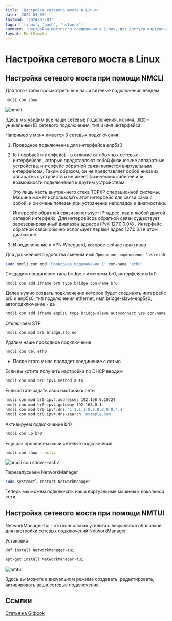 ```yaml
---
title: 'Настройка сетевого моста в Linux'
date: '2024-03-03'
lastmod: '2024-03-03'
tags: ['linux', 'bash', 'network']
summary: 'Настройка мостового соединения в Linux, для доступа виртуальной машиы в локальную сеть'
layout: PostSimple
---
```



# Настройка сетевого моста в Linux

## Настройка сетевого моста при помощи NMCLI

Для того чтобы просмотреть все наши сетевые подключения введем

```bash
nmcli con show
```

![nmcli](https://gitbook.metalnikovg.ru/~gitbook/image?url=https://52982121-files.gitbook.io/%7E/files/v0/b/gitbook-x-prod.appspot.com/o/spaces%252FFSEM7mIjLMYaJfpjvbaz%252Fuploads%252FR55nZpTLVJ7g2Ep6VXnD%252F%25D0%25A1%25D0%25BD%25D0%25B8%25D0%25BC%25D0%25BE%25D0%25BA%2520%25D1%258D%25D0%25BA%25D1%2580%25D0%25B0%25D0%25BD%25D0%25B0%2520%25D0%25BE%25D1%2582%25202024-02-07%252021-52-51.png%3Falt=media%26token=e87a1fa4-4610-4461-b04c-185e5aa736f0&width=768&dpr=1&quality=100&sign=da0a62b83949274fda59911085b929f9e861a4fed0c9b5fb3bcf05c3f60f0caa)

Здесь мы увидим все наши сетевые подключения, их имя, `UUID` - уникальный ID сетевого подключения, тип и имя интерфейса.

Например у меня имеется 3 сетевых подключения:

1. Проводное подключение для интерфейса enp5s0
2. lo (loopback интерфейс) - в отличие от обычных сетевых интерфейсов, которые представляют собой физические аппаратные устройства, интерфейс обратной связи является виртуальным интерфейсом. Таким образом, он не представляет собой никаких аппаратных устройств и не имеет физических кабелей или возможности подключения к другим устройствам.

   Это лишь часть внутреннего стека TCP/IP операционной системы. Машина может использовать этот интерфейс для связи сама с собой, и он очень полезен при устранении неполадок и диагностике.

   Интерфейс обратной связи использует IP-адрес, как и любой другой сетевой интерфейс. Для интерфейсов обратной связи существует зарезервированный диапазон адресов IPv4 127.0.0.0/8 . Интерфейс обратной связи обычно использует первый адрес 127.0.0.1 в этом диапазоне.

3. И подключение к VPN Wireguard, которое сейчас неактивно

Для дальнейшего удобства сменим имя `Проводное подключение 1` на `eth0`

```bash
sudo nmcli con mod 'Проводное подключение 1' con-name 'eth0'
```

Создадим соединение типа bridge с именемм br0, интерфейсом br0&#x20;

```bash
nmcli con add ifname br0 type bridge con-name br0
```

Далее нужно создать подключение которое будет соединять интерфейс br0 и enp5s0, тип подключения ethernet, имя bridge-slave-enp5s0, автоподключение - да

```bash
nmcli con add ifname enp5s0 type bridge-slave autoconnect yes con-name bridge-slave-enp5s0 master br0
```

Отключаем STP

```bash
nmcli con mod br0 bridge.stp no
```

Удалим наше проводное подключение

```bash
nmcli con del eth0
```

- После этого у нас пропадет соединение с сетью

Если вы хотите получить настройки по DHCP вводим

```bash
nmcli con mod br0 ipv4.method auto
```

Если хотите задать свои настройки сети

```bash
nmcli con mod br0 ipv4.addresses 192.168.0.10/24
nmcli con mod br0 ipv4.gateway 192.168.0.1
nmcli con mod br0 ipv4.dns '1.1.1.1,8.8.8.8,8.8.4.4'
nmcli con mod br0 ipv4.dns-search 'example.com'
```

Активируем подключение br0

```bash
nmcli con up br0
```

Еще раз проверяем наши сетевые подключения

```bash
nmcli con show --activ
```

![nmcli con show --activ](https://gitbook.metalnikovg.ru/~gitbook/image?url=https://52982121-files.gitbook.io/%7E/files/v0/b/gitbook-x-prod.appspot.com/o/spaces%252FFSEM7mIjLMYaJfpjvbaz%252Fuploads%252FUelyMleNR4oq39ZNRysP%252F%25D0%25A1%25D0%25BD%25D0%25B8%25D0%25BC%25D0%25BE%25D0%25BA%2520%25D1%258D%25D0%25BA%25D1%2580%25D0%25B0%25D0%25BD%25D0%25B0%2520%25D0%25BE%25D1%2582%25202024-02-07%252023-40-56.png%3Falt=media%26token=d58de031-368d-437b-9a4d-b1dd8593ff98&width=768&dpr=1&quality=100&sign=7d4b2a8882fb2aa1146299523601939a14098f911d54c4247709aa7ce019d218)

Перезапускаем NetworkManager

```bash
sudo systemctl restart NetworkManager
```

Теперь мы можем подключать наши виртуальные машины к локальной сети.

## Настройка сетевого моста при помощи NMTUI

NetworkManager-tui - это консольная утилита с визуальной оболочкой для настройки сетевых подключений NetworkManager

Установка

```bash
dnf install NetworkManager-tui
```

```bash
apt-get install NetworkManager-tui
```

![nmtui](https://gitbook.metalnikovg.ru/~gitbook/image?url=https://52982121-files.gitbook.io/%7E/files/v0/b/gitbook-x-prod.appspot.com/o/spaces%252FFSEM7mIjLMYaJfpjvbaz%252Fuploads%252FM333Q0eWd2gAg8EhpA82%252F%25D0%25A1%25D0%25BD%25D0%25B8%25D0%25BC%25D0%25BE%25D0%25BA%2520%25D1%258D%25D0%25BA%25D1%2580%25D0%25B0%25D0%25BD%25D0%25B0%2520%25D0%25BE%25D1%2582%25202024-02-07%252023-16-53.png%3Falt=media%26token=d813fc79-2000-4785-bcb1-a757d59b0065&width=768&dpr=1&quality=100&sign=8bb557ef2cd8a427a1c8f2d03745d448be1c481b296ef3e56a434245a3825c03)

Здесь вы можете в визуальном режиме создавать, редактировать, активировать ваши сетевые подключения.

## Ссылки

[Статья на Gitbook](https://gitbook.metalnikovg.ru/linux/virtualizaciya/nastroika-mosta)
